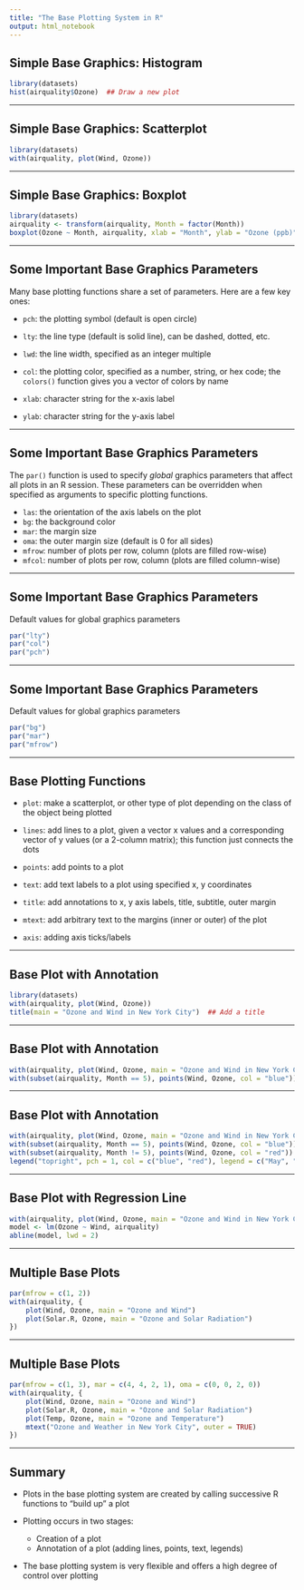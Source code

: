 ```yaml
---
title: "The Base Plotting System in R"
output: html_notebook
---
```



## Simple Base Graphics: Histogram

```r
library(datasets)
hist(airquality$Ozone)  ## Draw a new plot
```

---

## Simple Base Graphics: Scatterplot

```r
library(datasets)
with(airquality, plot(Wind, Ozone))
```

---

## Simple Base Graphics: Boxplot

```r
library(datasets)
airquality <- transform(airquality, Month = factor(Month))
boxplot(Ozone ~ Month, airquality, xlab = "Month", ylab = "Ozone (ppb)")
```
---


## Some Important Base Graphics Parameters

Many base plotting functions share a set of parameters. Here are a few
key ones:

- `pch`: the plotting symbol (default is open circle)

- `lty`: the line type (default is solid line), can be dashed, dotted, etc.

- `lwd`: the line width, specified as an integer multiple

- `col`: the plotting color, specified as a number, string, or hex
  code; the `colors()` function gives you a vector of colors by name

- `xlab`: character string for the x-axis label

- `ylab`: character string for the y-axis label


---

## Some Important Base Graphics Parameters

The `par()` function is used to specify *global* graphics parameters
that affect all plots in an R session. These parameters can be
overridden when specified as arguments to specific plotting functions.

- `las`: the orientation of the axis labels on the plot
- `bg`: the background color
- `mar`: the margin size
- `oma`: the outer margin size (default is 0 for all sides)
- `mfrow`: number of plots per row, column (plots are filled row-wise) 
- `mfcol`: number of plots per row, column (plots are filled column-wise)

---

## Some Important Base Graphics Parameters

Default values for global graphics parameters

```r
par("lty")
par("col")
par("pch")
```

---

## Some Important Base Graphics Parameters

Default values for global graphics parameters

```r
par("bg")
par("mar")
par("mfrow")
```

---

## Base Plotting Functions

- `plot`: make a scatterplot, or other type of plot depending on the
  class of the object being plotted

- `lines`: add lines to a plot, given a vector x values and a
  corresponding vector of y values (or a 2-column matrix); this
  function just connects the dots

- `points`: add points to a plot
- `text`: add text labels to a plot using specified x, y coordinates
- `title`: add annotations to x, y axis labels, title, subtitle, outer margin 
- `mtext`: add arbitrary text to the margins (inner or outer) of the plot 
- `axis`: adding axis ticks/labels

---

## Base Plot with Annotation

```r
library(datasets)
with(airquality, plot(Wind, Ozone))
title(main = "Ozone and Wind in New York City")  ## Add a title
```

---

## Base Plot with Annotation

```r
with(airquality, plot(Wind, Ozone, main = "Ozone and Wind in New York City"))
with(subset(airquality, Month == 5), points(Wind, Ozone, col = "blue"))
```

---

## Base Plot with Annotation

```r
with(airquality, plot(Wind, Ozone, main = "Ozone and Wind in New York City", type = "n"))
with(subset(airquality, Month == 5), points(Wind, Ozone, col = "blue"))
with(subset(airquality, Month != 5), points(Wind, Ozone, col = "red"))
legend("topright", pch = 1, col = c("blue", "red"), legend = c("May", "Other Months"))
```

---

## Base Plot with Regression Line

```r
with(airquality, plot(Wind, Ozone, main = "Ozone and Wind in New York City", pch = 20))
model <- lm(Ozone ~ Wind, airquality)
abline(model, lwd = 2)
```

---

## Multiple Base Plots

```r
par(mfrow = c(1, 2))
with(airquality, {
	plot(Wind, Ozone, main = "Ozone and Wind")
	plot(Solar.R, Ozone, main = "Ozone and Solar Radiation")
})
```

---

## Multiple Base Plots

```r
par(mfrow = c(1, 3), mar = c(4, 4, 2, 1), oma = c(0, 0, 2, 0))
with(airquality, {
	plot(Wind, Ozone, main = "Ozone and Wind")
	plot(Solar.R, Ozone, main = "Ozone and Solar Radiation")
	plot(Temp, Ozone, main = "Ozone and Temperature")
	mtext("Ozone and Weather in New York City", outer = TRUE)
})
```

---

## Summary

* Plots in the base plotting system are created by calling successive R functions to "build up" a plot

* Plotting occurs in two stages:
  - Creation of a plot
  - Annotation of a plot (adding lines, points, text, legends)

* The base plotting system is very flexible and offers a high degree of control over plotting
